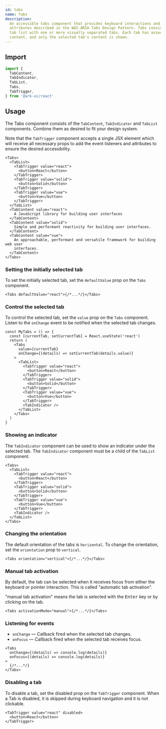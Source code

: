```yaml
---
id: tabs
name: Tabs
description:
  An accessible tabs component that provides keyboard interactions and ARIA
  attributes described in the WAI-ARIA Tabs Design Pattern. Tabs consist of a
  tab list with one or more visually separated tabs. Each tab has associated
  content, and only the selected tab's content is shown.
---
```


## Import

```ts
import {
  TabContent,
  TabIndicator,
  TabList,
  Tabs,
  TabTrigger,
} from '@ark-ui/react'
```

## Usage

The Tabs component consists of the `TabContent`, `TabIndicator` and `TabList`
components. Combine them as desired to fit your design system.

Note that the `TabTrigger` component accepts a single JSX element which will
receive all necessary props to add the event listeners and attributes to ensure
the desired accessibility.

```tsx
<Tabs>
  <TabList>
    <TabTrigger value="react">
      <button>React</button>
    </TabTrigger>
    <TabTrigger value="solid">
      <button>Solid</button>
    </TabTrigger>
    <TabTrigger value="vue">
      <button>Vue</button>
    </TabTrigger>
  </TabList>
  <TabContent value="react">
    A JavaScript library for building user interfaces
  </TabContent>
  <TabContent value="solid">
    Simple and performant reactivity for building user interfaces.
  </TabContent>
  <TabContent value="vue">
    An approachable, performant and versatile framework for building web user
    interfaces.
  </TabContent>
</Tabs>
```

### Setting the initially selected tab

To set the initially selected tab, set the `defaultValue` prop on the `Tabs`
component.

```tsx
<Tabs defaultValue="react">{/*...*/}</Tabs>
```

### Control the selected tab

To control the selected tab, set the `value` prop on the `Tabs` component.
Listen to the `onChange` event to be notified when the selected tab changes.

```tsx
const MyTabs = () => {
  const [currentTab, setCurrentTab] = React.useState('react')
  return (
    <Tabs
      value={currentTab}
      onChange={(details) => setCurrentTab(details.value)}
    >
      <TabList>
        <TabTrigger value="react">
          <button>React</button>
        </TabTrigger>
        <TabTrigger value="solid">
          <button>Solid</button>
        </TabTrigger>
        <TabTrigger value="vue">
          <button>Vue</button>
        </TabTrigger>
        <TabIndicator />
      </TabList>
    </Tabs>
  )
}
```

### Showing an indicator

The `TabIndicator` component can be used to show an indicator under the selected
tab. The `TabIndicator` component must be a child of the `TabList` component.

```tsx {12}
<Tabs>
  <TabList>
    <TabTrigger value="react">
      <button>React</button>
    </TabTrigger>
    <TabTrigger value="solid">
      <button>Solid</button>
    </TabTrigger>
    <TabTrigger value="vue">
      <button>Vue</button>
    </TabTrigger>
    <TabIndicator />
  </TabList>
</Tabs>
```

### Changing the orientation

The default orientation of the tabs is `horizontal`. To change the orientation,
set the `orientation` prop to `vertical`.

```tsx
<Tabs orientation="vertical">{/*...*/}</Tabs>
```

### Manual tab activation

By default, the tab can be selected when it receives focus from either the
keyboard or pointer interaction. This is called "automatic tab activation".

"manual tab activation" means the tab is selected with the <kbd>Enter</kbd> key
or by clicking on the tab.

```tsx
<Tabs activationMode="manual">{/*...*/}</Tabs>
```

### Listening for events

- `onChange` — Callback fired when the selected tab changes.
- `onFocus` — Callback fired when the selected tab receives focus.

```tsx
<Tabs
  onChange={(details) => console.log(details)}
  onFocus={(details) => console.log(details)}
>
  {/*...*/}
</Tabs>
```

### Disabling a tab

To disable a tab, set the disabled prop on the `TabTrigger` component. When a
Tab is disabled, it is skipped during keyboard navigation and it is not
clickable.

```tsx
<TabTrigger value="react" disabled>
  <button>React</button>
</TabTrigger>
```
